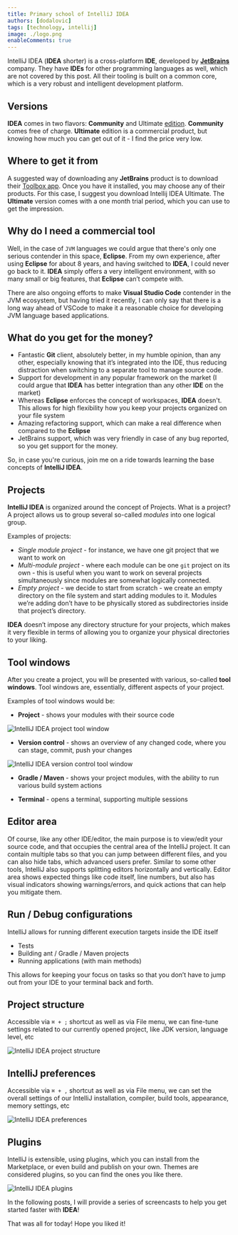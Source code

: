 ```yaml
---
title: Primary school of IntelliJ IDEA
authors: [dodalovic]
tags: [technology, intellij]
image: ./logo.png
enableComments: true
---
```


IntelliJ IDEA (**IDEA** shorter) is a cross-platform **IDE**, developed by [**JetBrains**](https://www.jetbrains.com/) company. They have **IDEs** for other programming languages as well,
which are not covered by this post. All their tooling is built on a common core, which is a very robust and intelligent development platform.

<!--truncate-->

## Versions

**IDEA** comes in two flavors: **Community** and Ultimate [edition](https://www.jetbrains.com/idea/download/). **Community** comes free of charge. **Ultimate** edition is a commercial product,
but knowing how much you can get out of it - I find the price very low.

## Where to get it from

A suggested way of downloading any **JetBrains** product is to download their [Toolbox app](https://www.jetbrains.com/toolbox-app/). Once you have it installed, you may choose any of their
products. For this case, I suggest you download Intellij IDEA Ultimate. The **Ultimate** version comes with a one month trial period, which you can use to get the impression.

## Why do I need a commercial tool

Well, in the case of `JVM` languages we could argue that there's only one serious contender in this space, **Eclipse**. From my own experience, after using **Eclipse** for about 8 years, and having
switched to **IDEA**, I could never go back to it. **IDEA** simply offers a very intelligent environment, with so many small or big features, that **Eclipse** can’t compete with.

There are also ongoing efforts to make **Visual Studio Code** contender in the JVM ecosystem, but having tried it recently, I can only say that there is a long way ahead of VSCode to make it a
reasonable choice for developing JVM language based applications.

## What do you get for the money?

- Fantastic **Git** client, absolutely better, in my humble opinion, than any other, especially knowing that it’s integrated into the IDE, thus reducing distraction when switching to a separate
tool to manage source code.
- Support for development in any popular framework on the market (I could argue that **IDEA** has better integration than any other **IDE** on the market)
- Whereas **Eclipse** enforces the concept of workspaces, **IDEA** doesn't. This allows for high flexibility how you keep your projects organized on your file system
- Amazing refactoring support, which can make a real difference when compared to the **Eclipse**
- JetBrains support, which was very friendly in case of any bug reported, so you get support for the money.

So, in case you're curious, join me on a ride towards learning the base concepts of **IntelliJ IDEA**.

## Projects

**IntelliJ IDEA** is organized around the concept of Projects. What is a project? A project allows us to group several so-called _modules_ into one logical group.

Examples of projects:

- _Single module project_ - for instance, we have one git project that we want to work on
- _Multi-module project_ - where each module can be one `git` project on its own - this is useful when you want to work on several projects simultaneously since modules are somewhat
logically connected.
- _Empty project_ - we decide to start from scratch - we create an empty directory on the file system and start adding modules to it. Modules we’re adding don’t have to be physically
stored as subdirectories inside that project’s directory.

**IDEA** doesn’t impose any directory structure for your projects, which makes it very flexible in terms of allowing you to organize your physical directories to your liking.

## Tool windows

After you create a project, you will be presented with various, so-called **tool windows**. Tool windows are, essentially, different aspects of your project.

Examples of tool windows would be:

- **Project** - shows your modules with their source code

![IntelliJ IDEA project tool window](./intellij-idea-project-tool-window.png)

- **Version control** - shows an overview of any changed code, where you can stage, commit, push your changes

![IntelliJ IDEA version control tool window](./intellij-idea-version-control-tool-window.png)

- **Gradle / Maven** - shows your project modules, with the ability to run various build system actions

- **Terminal** - opens a terminal, supporting multiple sessions

## Editor area

Of course, like any other IDE/editor, the main purpose is to view/edit your source code, and that occupies the central area of the IntelliJ project.
It can contain multiple tabs so that you can jump between different files, and you can also hide tabs, which advanced users prefer.
Similar to some other tools, IntelliJ also supports splitting editors horizontally and vertically.
Editor area shows expected things like code itself, line numbers, but also has visual indicators showing warnings/errors, and quick actions that can help you mitigate them.

## Run / Debug configurations

IntelliJ allows for running different execution targets inside the IDE itself

- Tests
- Building ant / Gradle / Maven projects
- Running applications (with main methods)

This allows for keeping your focus on tasks so that you don’t have to jump out from your IDE to your terminal back and forth.

## Project structure

Accessible via `⌘ + ;` shortcut as well as via File menu, we can fine-tune settings related to our currently opened project, like JDK version, language level, etc

![IntelliJ IDEA project structure](./intellij-idea-project-structure.png)

## IntelliJ preferences

Accessible via `⌘ + ,` shortcut as well as via File menu, we can set the overall settings of our IntelliJ installation, compiler, build tools, appearance, memory settings, etc

![IntelliJ IDEA preferences](./intellij-idea-preferences.png)

## Plugins

IntelliJ is extensible, using plugins, which you can install from the Marketplace, or even build and publish on your own. Themes are considered plugins, so you can find the ones you
like there.

![IntelliJ IDEA plugins](./intellij-idea-plugins.png)

In the following posts, I will provide a series of screencasts to help you get started faster with **IDEA**!

That was all for today! Hope you liked it!
